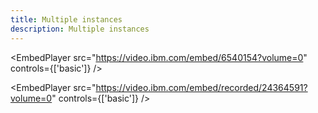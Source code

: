 ```yaml
---
title: Multiple instances
description: Multiple instances
---
```



<EmbedPlayer
  src="https://video.ibm.com/embed/6540154?volume=0"
  controls={['basic']}
/>

<EmbedPlayer
  src="https://video.ibm.com/embed/recorded/24364591?volume=0"
  controls={['basic']}
/>
